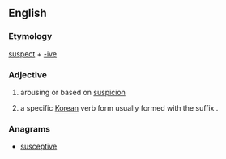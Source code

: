 ==English==

===Etymology===
[[suspect]] + [[-ive]]

===Adjective===
{{en-adj|-}}

# arousing or based on [[suspicion]]
# {{label|en|linguistics|Korean language}} a specific [[Korean]] verb form usually formed with the suffix {{ko-inline|-지|-ji}}.

===Anagrams===
* [[susceptive#English|susceptive]]